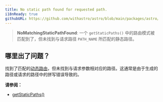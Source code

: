 ```yaml
---
title: No static path found for requested path.
i18nReady: true
githubURL: https://github.com/withastro/astro/blob/main/packages/astro/src/core/errors/errors-data.ts
---
```


> **NoMatchingStaticPathFound**: 一个 `getStaticPaths()` 中的路由模式被匹配到了，但未找到与请求路径 `PATH_NAME` 所匹配的静态路径。

## 哪里出了问题？
找到了匹配的[动态路由](/zh-cn/core-concepts/routing/#动态路由)，但未找到与请求参数相对应的路径。这通常是由于生成的路径或请求的路径中的拼写错误导致的。

**请参阅：**
-  [getStaticPaths()](/zh-cn/reference/api-reference/#getstaticpaths)
